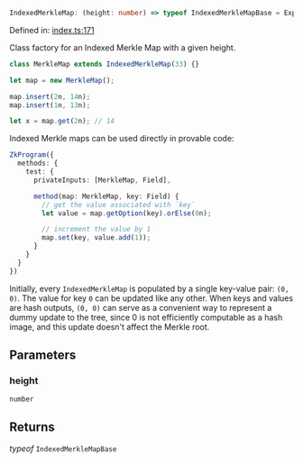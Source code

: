```ts
IndexedMerkleMap: (height: number) => typeof IndexedMerkleMapBase = Experimental_.IndexedMerkleMap;
```

Defined in: [index.ts:171](https://github.com/o1-labs/o1js/blob/fca908c243ee8e908efacaf73a882d48759e675a/src/index.ts#L171)

Class factory for an Indexed Merkle Map with a given height.

```ts
class MerkleMap extends IndexedMerkleMap(33) {}

let map = new MerkleMap();

map.insert(2n, 14n);
map.insert(1n, 13n);

let x = map.get(2n); // 14
```

Indexed Merkle maps can be used directly in provable code:

```ts
ZkProgram({
  methods: {
    test: {
      privateInputs: [MerkleMap, Field],

      method(map: MerkleMap, key: Field) {
        // get the value associated with `key`
        let value = map.getOption(key).orElse(0n);

        // increment the value by 1
        map.set(key, value.add(1));
      }
    }
  }
})
```

Initially, every `IndexedMerkleMap` is populated by a single key-value pair: `(0, 0)`. The value for key `0` can be updated like any other.
When keys and values are hash outputs, `(0, 0)` can serve as a convenient way to represent a dummy update to the tree, since 0 is not
efficiently computable as a hash image, and this update doesn't affect the Merkle root.

## Parameters

### height

`number`

## Returns

*typeof* `IndexedMerkleMapBase`
